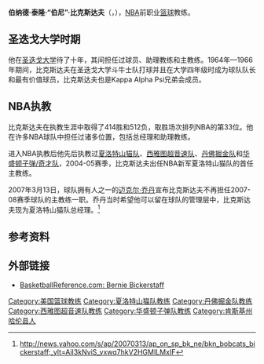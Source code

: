 {{Infobox NBA Player
| name    = 伯尼·比克斯达夫<br/>Bernie Bickerstaff
| image  = Bernie Bickerstaff in 2009.jpeg
| position = 
| height_ft = 6
| height_in = 3
| weight_lb = 185
| birth_date = {{birth date and age|1944|2|11}}
| birth_place = {{USA}}[[肯塔基州|肯塔基州]][[貝納姆|貝納姆]]
| nationality = USA
| highschool = 東貝納姆高中
| college = [[里奧格蘭德大學|里奧格蘭德大學]] (1961–1962)<br>[[聖地牙哥大學|聖地牙哥大學]](1964–1966)
| team = 
| coach_start    = 1968
| coach_end      = 2014
| former_teams = 
| cyears1=1968–1969 | cteam1=聖地牙哥大學助理教練
| cyears2=1969–1973 | cteam2=聖地牙哥大學總教練
| cyears3 ={{nbay|1973|start}}–{{nbay|1984|end}} | cteam3=[[華盛頓巫師|華盛頓子彈]]助理教練
| cyears4 ={{nbay|1985|start}}–{{nbay|1989|end}} | cteam4 = [[西雅圖超音速|西雅圖超音速]]總教練
| cyears5 ={{nbay|1994|start}}–{{nbay|1996|start}} | cteam5 = [[丹佛金塊|丹佛金塊]]總教練
| cyears6 ={{nbay|1996|start}}–{{nbay|1998|end}} | cteam6 = 華盛頓巫師|華盛頓子彈總教練
| cyears7 ={{nbay|2004|start}}–{{nbay|2006|end}} | cteam7 = [[夏洛特黃蜂|夏洛特山貓]]總教練
| cyears8 = {{nbay|2008|start}}–{{nbay|2009|end}} | cteam8 = [[芝加哥公牛|芝加哥公牛]]助理教練
| cyears9 = {{nbay|2010|start}}–{{nbay|2011|end}} |cteam9 = [[波特蘭拓荒者|波特蘭拓荒者]]助理教練
| cyears10 ={{nbay|2012|full=y}} | cteam10 = [[洛杉磯湖人|洛杉磯湖人]]助理教練
| cyears11 ={{nbay|2012|start}} | cteam11 = 洛杉磯湖人代理總教練
| cyears12 ={{nbay|2013|full=y}}| cteam12 = [[克里夫蘭騎士|克里夫蘭騎士]]助理教練
| awards =
'''助理教練:'''
* [[NBA總決賽|NBA冠軍]] ([[1978年NBA總決賽|1978]])
}}
'''伯纳德·泰隆·“伯尼”·比克斯达夫'''（{{lang-en|'''Bernard Tyrone "Bernie" Bickerstaff'''}}，{{bd|1944年|11月2日||}}），[[NBA|NBA]]前职业[[篮球|篮球]]教练。

==圣迭戈大学时期==
他在[[圣迭戈大学|圣迭戈大学]]待了十年，其间担任过球员、助理教练和主教练。1964年—1966年期间，比克斯达夫在圣迭戈大学斗牛士队打球并且在大学四年级时成为球队队长和最有价值球员，比克斯达夫也是Kappa Alpha Psi兄弟会成员。

==NBA执教==
比克斯达夫在执教生涯中取得了414胜和512负，取胜场次排列NBA的第33位。他在许多NBA球队中担任过诸多位置，包括总经理和助理教练。

进入NBA执教后他先后执教过[[夏洛特山猫队|夏洛特山猫队]]、[[西雅图超音速队|西雅图超音速队]]、[[丹佛掘金队|丹佛掘金队]]和[[华盛顿奇才|华盛顿子弹/奇才队]]，2004-05赛季，比克斯达夫出任NBA新军夏洛特山猫队的首任主教练。

2007年3月13日，球队拥有人之一的[[迈克尔·乔丹|迈克尔·乔丹]]宣布比克斯达夫不再担任2007-08赛季球队的主教练一职。乔丹当时希望他可以留在球队的管理层中，比克斯达夫现为夏洛特山猫队总经理。<ref>http://news.yahoo.com/s/ap/20070313/ap_on_sp_bk_ne/bkn_bobcats_bickerstaff;_ylt=AiI3kNviS_vxwq7hkV2HGMILMxIF</ref>

==参考资料==
<references/>

==外部链接==
*[http://www.basketball-reference.com/coaches/bickebe99c.html BasketballReference.com: Bernie Bickerstaff]{{Wayback|url=http://www.basketball-reference.com/coaches/bickebe99c.html |date=20151126052257 }}

{{start box}} 
{{succession box|3=[[西雅图超音速队|西雅图超音速队]]主教练|1=[[兰尼·威尔肯斯|兰尼·威尔肯斯]] |2=[[K·C·琼斯|K·C·琼斯]]|4=1985–1990}}
{{succession box|3=[[丹佛掘金队|丹佛掘金队]]主教练|1=[[吉恩·利特尔|吉恩·利特尔]] |2=[[迪克·莫塔|迪克·莫塔]]|4=1995–1996}}
{{succession box|3=[[华盛顿奇才|华盛顿子弹/奇才队]]主教练|1=[[鲍勃·斯塔克|鲍勃·斯塔克]] (临时)|2=[[吉姆·布罗维尼|吉姆·布罗维尼]] (临时)|4=1997–1999}}
{{succession box|3=[[夏洛特山猫队|夏洛特山猫队]]主教练|1=首任|2=[[萨姆·文森特|萨姆·文森特]]|4=2004–2007}}
{{end box}}

{{查克·戴利终身成就奖}}
{{SonicsCoach}}
{{NuggetsCoach}}
{{WizardsCoach}}
{{Charlotte Bobcats}}
{{洛杉矶湖人历任主教练}}
{{Washington Bullets 1977-78 NBA champions}}

{{Authority control}}
{{DEFAULTSORT:Bickerstaff, Bernie}}
[[Category:美国篮球教练|Category:美国篮球教练]]
[[Category:夏洛特山猫队教练|Category:夏洛特山猫队教练]]
[[Category:丹佛掘金队教练|Category:丹佛掘金队教练]]
[[Category:西雅图超音速队教练|Category:西雅图超音速队教练]]
[[Category:华盛顿子弹队教练|Category:华盛顿子弹队教练]]
[[Category:肯斯基州哈伦县人|Category:肯斯基州哈伦县人]]